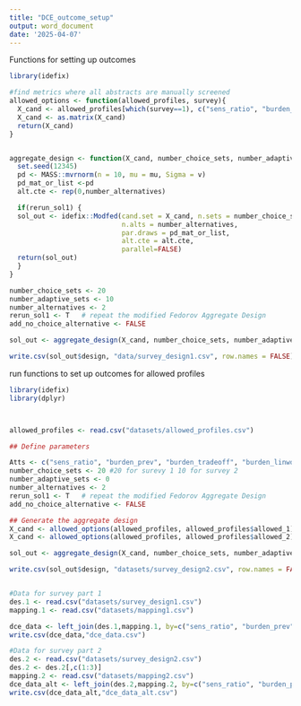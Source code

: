 ```yaml
---
title: "DCE_outcome_setup"
output: word_document
date: '2025-04-07'
---
```


Functions for setting up outcomes
```r
library(idefix)

#find metrics where all abstracts are manually screened
allowed_options <- function(allowed_profiles, survey){
  X_cand <- allowed_profiles[which(survey==1), c("sens_ratio", "burden_prev", "burden_tradeoff", "burden_linworkload", "burden_tn")]
  X_cand <- as.matrix(X_cand)
  return(X_cand)
}


aggregate_design <- function(X_cand, number_choice_sets, number_adaptive_sets, number_alternatives, rerun_sol1){
  set.seed(12345)
  pd <- MASS::mvrnorm(n = 10, mu = mu, Sigma = v) 
  pd_mat_or_list <-pd
  alt.cte <- rep(0,number_alternatives)

  if(rerun_sol1) {
  sol_out <- idefix::Modfed(cand.set = X_cand, n.sets = number_choice_sets, 
                            n.alts = number_alternatives, 
                            par.draws = pd_mat_or_list,
                            alt.cte = alt.cte,
                            parallel=FALSE)
  return(sol_out)  
  }
}

number_choice_sets <- 20
number_adaptive_sets <- 10
number_alternatives <- 2
rerun_sol1 <- T   # repeat the modified Fedorov Aggregate Design
add_no_choice_alternative <- FALSE

sol_out <- aggregate_design(X_cand, number_choice_sets, number_adaptive_sets, number_alternatives, rerun_sol1)

write.csv(sol_out$design, "data/survey_design1.csv", row.names = FALSE)

```

run functions to set up outcomes for allowed profiles
```r

library(idefix)
library(dplyr)



allowed_profiles <- read.csv("datasets/allowed_profiles.csv")

## Define parameters 

Atts <- c("sens_ratio", "burden_prev", "burden_tradeoff", "burden_linworkload", "burden_tn")
number_choice_sets <- 20 #20 for surevy 1 10 for survey 2
number_adaptive_sets <- 0
number_alternatives <- 2
rerun_sol1 <- T   # repeat the modified Fedorov Aggregate Design
add_no_choice_alternative <- FALSE

## Generate the aggregate design  
X_cand <- allowed_options(allowed_profiles, allowed_profiles$allowed_1) #survey 1
X_cand <- allowed_options(allowed_profiles, allowed_profiles$allowed_2) #survey 2

sol_out <- aggregate_design(X_cand, number_choice_sets, number_adaptive_sets, number_alternatives, rerun_sol1)

write.csv(sol_out$design, "datasets/survey_design2.csv", row.names = FALSE)


#Data for survey part 1
des.1 <- read.csv("datasets/survey_design1.csv")
mapping.1 <- read.csv("datasets/mapping1.csv")

dce_data <- left_join(des.1,mapping.1, by=c("sens_ratio", "burden_prev", "burden_tradeoff", "burden_linworkload","burden_tn"))
write.csv(dce_data,"dce_data.csv")

#Data for survey part 2
des.2 <- read.csv("datasets/survey_design2.csv")
des.2 <- des.2[,c(1:3)]
mapping.2 <- read.csv("datasets/mapping2.csv")
dce_data_alt <- left_join(des.2,mapping.2, by=c("sens_ratio", "burden_prev", "burden_tradeoff"))
write.csv(dce_data_alt,"dce_data_alt.csv")
```

